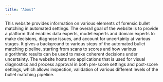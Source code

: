 ```yaml
---
title: "About"
---
```


This website provides information on various elements of forensic bullet matching in automated settings. The overall goal of the website is to provide a platform that enables data experts, model experts and domain experts to make decisions, diagnose issues, and account for uncertainty at various stages. It gives a background to various steps of the automated bullet matching pipeline, starting from scans to scores and how various algorithmic results can be used to make coherent decisions under uncertainty. The website hosts two applications that is used for visual diagnostics and process approval in both pre-score settings and post-score settings, which allows inspection, validation of various different levels of the bullet matching pipeline.
